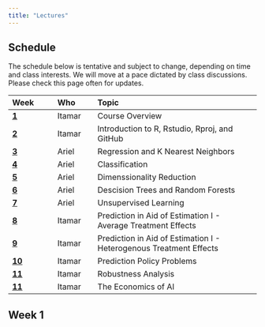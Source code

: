 ```yaml
---
title: "Lectures"
---
```


## Schedule

The schedule below is tentative and subject to change, depending on time and class interests.
We will move at a pace dictated by class discussions. Please check this page often for updates.

| Week                  | Who                | Topic                                                                          |
|:----------------------|:--------------------|:---------------------------------------------------------------------------------|
| [**1**](#week-1)      | Itamar | Course Overview |
| [**2**](#week-2)      | Itamar| Introduction to R, Rstudio, Rproj, and GitHub |
| [**3**](#week-3)      | Ariel | Regression and K Nearest Neighbors|
| [**4**](#week-4)      | Ariel | Classification |
| [**5**](#week-5)      | Ariel | Dimenssionality Reduction |
| [**6**](#week-6)      | Ariel | Descision Trees and Random Forests| 
| [**7**](#week-7)      | Ariel | Unsupervised Learning|
| [**8**](#week-8)      | Itamar | Prediction in Aid of Estimation I - Average Treatment Effects |
| [**9**](#week-9)      | Itamar | Prediction in Aid of Estimation I - Heterogenous Treatment Effects |
| [**10**](#week-10)    | Itamar | Prediction Policy Problems |
| [**11**](#week-11)    | Itamar | Robustness Analysis |
| [**11**](#week-11)    | Itamar | The Economics of AI|


## Week 1
